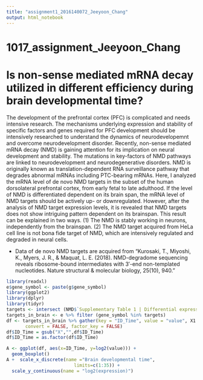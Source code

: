 ```yaml
---
title: "assignment1_2016140072_Jeeyoon_Chang"
output: html_notebook
---
```


# 1017_assignment_Jeeyoon_Chang

# Is non-sense mediated mRNA decay utilized in different efficiency during brain developmental time?
The development of the prefrontal cortex (PFC) is complicated and needs intensive research. The mechanisms underlying expression and stability of specific factors and genes required for PFC development should be intensively researched to understand the dynamics of neurodevelopemnt and overcome neurodevelopment disorder. Recently, non-sense mediated mRNA decay (NMD) is gaining attention for its implication on neural development and stability. The mutations in key-factors of NMD pathways are linked to neurodevelopment and neurodegenerative disorders. NMD is originally known as translation-dependent RNA surveillance pathway that degrades abnormal mRNAs including PTC-bearing mRNAs. Here, I analyzed the mRNA level of de novo NMD targets in the subset of the human dorsolateral prefrontal cortex, from early fetal to late adulthood. If the level of NMD is differentiated dependent on its brain span, the mRNA level of NMD targets should be actively up- or downregulated. However, after the analysis of NMD target expression levels, it is revealed that NMD targets does not show intriguing pattern dependent on its brainspan. This result can be explained in two ways. (1) The NMD is stably working in neurons, independently from the brainspan. (2) The NMD target acquired from HeLa cell line is not bona fide target of NMD, which are intensively regulated and degraded in neural cells. 

- Data of de novo NMD targets are acquired from 
"Kurosaki, T., Miyoshi, K., Myers, J. R., & Maquat, L. E. (2018). NMD-degradome sequencing reveals ribosome-bound intermediates with 3′-end non-templated nucleotides. Nature structural & molecular biology, 25(10), 940. "


```r
library(readxl)
e$gene_symbol <- paste(g$gene_symbol)
library(ggplot2)
library(dplyr)
library(tidyr)
targets <- intersect (NMD$`Supplementary Table 1 | Differential expression of RNA fragments that derived from bona fide NMD targets.`,e$gene_symbol)
targets_in_brain <- e %>% filter (gene_symbol %in% targets)
df <- targets_in_brain %>% gather(key = "ID_Time", value = "value", X1:X35, na.rm = FALSE,
       convert = FALSE, factor_key = FALSE)
df$ID_Time = gsub("X","",df$ID_Time)
df$ID_Time = as.factor(df$ID_Time)

A <- ggplot(df, aes(x=ID_Time, y=log2(value))) +
  geom_boxplot()
A +  scale_x_discrete(name ="Brain developmental time", 
                         limits=c(1:35)) + 
  scale_y_continuous(name = "log2(expression)")

```

